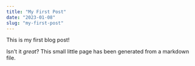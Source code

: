```yaml
---
title: "My First Post"
date: "2023-01-08"
slug: "my-first-post"
---
```


This is my first blog post!

Isn't it *great*?
This small little page has been generated from a markdown file.
